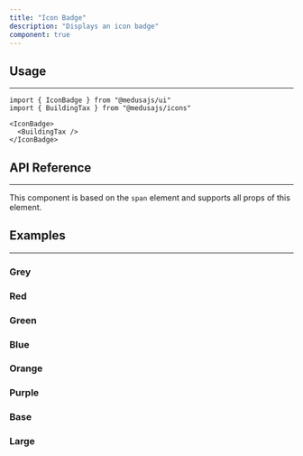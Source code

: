 ```yaml
---
title: "Icon Badge"
description: "Displays an icon badge"
component: true
---
```


<ComponentExample name="icon-badge-demo" />

## Usage

---

```tsx
import { IconBadge } from "@medusajs/ui"
import { BuildingTax } from "@medusajs/icons"
```

```tsx
<IconBadge>
  <BuildingTax />
</IconBadge>
```

## API Reference

---

This component is based on the `span` element and supports all props of this element.

<ComponentProps component="icon-badge" />

## Examples

---

### Grey

<ComponentExample name="icon-badge-grey" />

### Red

<ComponentExample name="icon-badge-red" />

### Green

<ComponentExample name="icon-badge-green" />

### Blue

<ComponentExample name="icon-badge-blue" />

### Orange

<ComponentExample name="icon-badge-orange" />

### Purple

<ComponentExample name="icon-badge-purple" />

### Base

<ComponentExample name="icon-badge-base" />

### Large

<ComponentExample name="icon-badge-large" />